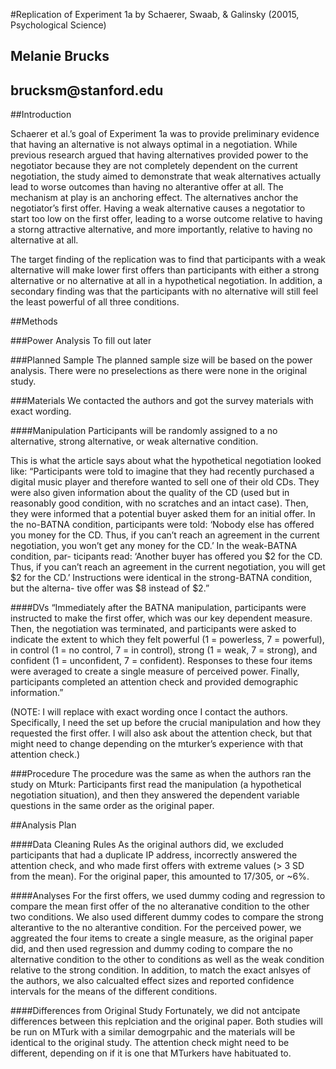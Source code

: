 
#Replication of Experiment 1a by Schaerer, Swaab, & Galinsky (20015, Psychological Science)

Melanie Brucks
----------------
brucksm@stanford.edu
---------------------


##Introduction

Schaerer et al.'s goal of Experiment 1a was to provide preliminary evidence that having an alternative is not always optimal in a negotiation. While previous research argued that having alternatives provided power to the negotiator because they are not completely dependent on the current negotiation, the study aimed to demonstrate that weak alternatives actually lead to worse outcomes than having no alterantive offer at all. The mechanism at play is an anchoring effect. The alternatives anchor the negotiator's first offer. Having a weak alternative causes a negotatior to start too low on the first offer, leading to a worse outcome relative to having a storng attractive alternative, and more importantly, relative to having no alternative at all. 

The target finding of the replication was to find that participants with a weak alternative will make lower first offers than participants with either a strong alternative or no alternative at all in a hypothetical negotiation. In addition, a secondary finding was that the participants with no alternative will still feel the least powerful of all three conditions. 

##Methods

###Power Analysis
 To fill out later

###Planned Sample
	The planned sample size will be based on the power analysis. There were no preselections as there were none in the original study.

###Materials
	We contacted the authors and got the survey materials with exact wording. 
  
####Manipulation 
Participants will be randomly assigned to a no alternative, strong alternative, or weak alternative condition.

This is what the article says about what the hypothetical negotiation looked like: 
    "Participants were told to imagine that they had recently purchased a digital music player and therefore wanted to       sell one of their old CDs. They were also given information about the quality of the CD (used but in reasonably good condition, with no scratches and an intact case). Then, they were informed that a potential buyer asked them for an initial offer. In the no-BATNA condition, participants were told: 'Nobody else has offered you money for the CD. Thus, if you can’t reach an agreement in the current negotiation, you won’t get any money for the CD.' In the weak-BATNA condition, par- ticipants read: 'Another buyer has offered you $2 for the CD. Thus, if you can’t reach an agreement in the current negotiation, you will get $2 for the CD.' Instructions were identical in the strong-BATNA condition, but the alterna- tive offer was $8 instead of $2."

####DVs
  "Immediately after the BATNA manipulation, participants were instructed to make the first offer, which was our key dependent measure. Then, the negotiation was terminated, and participants were asked to indicate the extent to which they felt powerful (1 = powerless, 7 = powerful), in control (1 = no control, 7 = in control), strong (1 = weak, 7 = strong), and confident (1 = unconfident, 7 = confident). Responses to these four items were averaged to create a single measure of perceived power. Finally, participants completed an attention check and provided demographic information."
  
(NOTE: I will replace with exact wording once I contact the authors. Specifically, I need the set up before the crucial manipulation and how they requested the first offer. I will also ask about the attention check, but that might need to change depending on the mturker's experience with that attention check.)

###Procedure
	The procedure was the same as when the authors ran the study on Mturk: Participants first read the manipulation (a hypothetical negotiation situation), and then they answered the dependent variable questions in the same order as the original paper.

##Analysis Plan

####Data Cleaning Rules
  As the original authors did, we excluded participants that had a duplicate IP address, incorrectly answered the attention check, and who made first offers with extreme values (> 3 SD from the mean). For the original paper, this amounted to 17/305, or ~6%.
  
####Analyses
  For the first offers, we used dummy coding and regression to compare the mean first offer of the no alteranative condition to the other two conditions. We also used different dummy codes to compare the strong alterantive to the no alterantive condition.
  For the perceived power, we aggreated the four items to create a single measure, as the original paper did, and then used regression and dummy coding to compare the no alternative condition to the other to conditions as well as the weak condition relative to the strong condition.
  In addition, to match the exact anlsyes of the authors, we also calcualted effect sizes and reported confidence intervals for the means of the different conditions. 

####Differences from Original Study
Fortunately, we did not antcipate differences between this replciation and the original paper. Both studies will be run on MTurk with a similar demogrpahic and the materials will be identical to the original study. The attention check might need to be different, depending on if it is one that MTurkers have habituated to.
